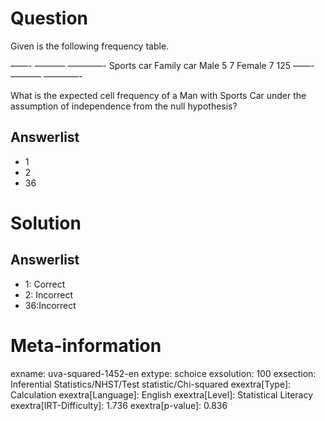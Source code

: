 Question
========

Given is the following frequency table.

  ------- ----------- ------------- Sports car Family car Male 5 7 Female 7 125 ------- ----------- -------------

What is the expected cell frequency of a Man with Sports Car under the assumption of independence from the null hypothesis?

Answerlist
----------

* 1
* 2
* 36

Solution
========

Answerlist
----------

* 1: Correct
* 2: Incorrect
* 36:Incorrect

Meta-information
================
exname: uva-squared-1452-en
extype: schoice
exsolution: 100
exsection: Inferential Statistics/NHST/Test statistic/Chi-squared
exextra[Type]: Calculation
exextra[Language]: English
exextra[Level]: Statistical Literacy
exextra[IRT-Difficulty]: 1.736
exextra[p-value]: 0.836

